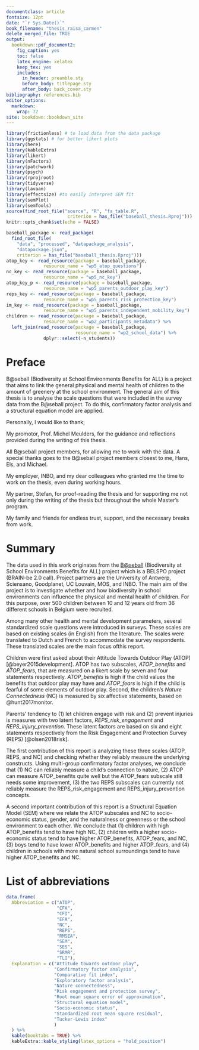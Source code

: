 ```yaml
---
documentclass: article
fontsize: 12pt
date: "`r Sys.Date()`"
book_filename: "thesis_raisa_carmen"
delete_merged_file: TRUE
output: 
  bookdown::pdf_document2: 
    fig_caption: yes
    toc: false
    latex_engine: xelatex
    keep_tex: yes
    includes:
      in_header: preamble.sty
      before_body: titlepage.sty
      after_body: back_cover.sty
bibliography: references.bib  
editor_options: 
  markdown: 
    wrap: 72
site: bookdown::bookdown_site
---
```


```r
library(frictionless) # to load data from the data package
library(ggstats) # for better likert plots
library(here)
library(kableExtra)
library(likert)
library(nFactors)
library(patchwork)
library(psych)
library(rprojroot)
library(tidyverse)
library(lavaan)
library(effectsize) #to easily interpret SEM fit
library(semPlot)
library(semTools)
source(find_root_file("source", "R", "fa_table.R",
                       criterion = has_file("baseball_thesis.Rproj")))
knitr::opts_chunk$set(echo = FALSE)

baseball_package <- read_package(
  find_root_file(
    "data", "processed", "datapackage_analysis",
    "datapackage.json", 
    criterion = has_file("baseball_thesis.Rproj")))
atop_key <- read_resource(package = baseball_package,
              resource_name = "wp5_atop_questions")
nc_key <- read_resource(package = baseball_package,
              resource_name = "wp5_nc_key")
atop_key_p <- read_resource(package = baseball_package,
              resource_name = "wp5_parents_outdoor_play_key")
reps_key <- read_resource(package = baseball_package,
              resource_name = "wp5_parents_risk_protection_key")
im_key <- read_resource(package = baseball_package,
              resource_name = "wp5_parents_independent_mobility_key")
children <- read_resource(package = baseball_package,
              resource_name = "wp2_participants_metadata") %>%
  left_join(read_resource(package = baseball_package,
                          resource_name = "wp2_school_data") %>%
              dplyr::select(-n_students))
```

# Preface {-}

<!-- Preface: The preface should summarise the general aim of the work. People, offices and companies should be thanked for their support.  -->

B@seball (Biodiversity at School Environments Benefits for ALL) is a [\text{\underline{BELSPO project}}](http://www.belspo.be/belspo//brain2-be/projects/BatSEBALL_N.pdf) project that aims to link the general physical and mental health of children to the amount of greenery at the school environment. The general aim of this thesis is to analyse the scale questions that were included in the survey data from the B@seball project. To do this, confirmatory factor analysis and a structural equation model are applied.

Personally, I would like to thank;

My promotor, Prof. Michel Meulders, for the guidance and reflections provided during the writing of this thesis.

All B@seball project members, for allowing me to work with the data. A special thanks goes to the B@seball project members closest to me, Hans, Els, and Michael.

My employer, INBO, and my dear colleagues who granted me the time to work on the thesis, even during working hours.

My partner, Stefan, for proof-reading the thesis and for supporting me not only during the writing of the thesis but throughout the whole Master's program.

My family and friends for endless trust, support, and the necessary breaks from work.



\newpage
# Summary {-}

<!-- Add popularising summary here. (max. 2 pages for each language): The summary should present the most important aims and conclusions of the dissertation in a brief text of maximum two pages, written both in Dutch and in English for a Dutch Master programme, and only in English for an English Master programme. -->


The data used in this work originates from the [B@seball](https://www.uantwerpen.be/nl/projecten/baseball/) (Biodiversity at School Environments Benefits for ALL) project which is a BELSPO project (BRAIN-be 2.0 call). Project partners are the University of Antwerp, Sciensano, Goodplanet, UC Louvain, MOS, and INBO. The main aim of the project is to investigate whether and how biodiversity in school environments can influence the physical and mental health of children.
For this purpose, over 500 children between 10 and 12 years old from 36 different schools in Belgium were recruited.

Among many other health and mental development parameters, several standardized scale questions were introduced in surveys. These scales are based on existing scales (in English) from the literature. The scales were translated to Dutch and French to accommodate the survey respondents. These translated scales are the main focus ofthis report.

Children were first asked about their Attitude Towards Outdoor Play (ATOP) [@beyer2015development]. ATOP has two subscales, *ATOP_benefits* and *ATOP_fears*, that are measured on a likert scale by seven and four statements respectively. *ATOP_benefits* is high if the child values the benefits that outdoor play may have and *ATOP_fears* is high if the child is fearful of some elements of outdoor play. Second, the children's *Nature Connectedness* (NC) is measured by six affective statements, based on @hunt2017monitor.

Parents' tendency to (1) let children engage with risk and (2) prevent injuries is measures with two latent factors, *REPS_risk_engagement* and *REPS_injury_prevention*. These latent factors are based on six and eight statements respectively from the Risk Engagement and Protection Survey (REPS) [@olsen2018risk].

The first contribution of this report is analyzing these three scales (ATOP, REPS, and NC) and checking whether they reliably measure the underlying constructs. 
Using multi-group confirmatory factor analyses, we conclude that (1) NC can reliably measure a child's connection to nature, (2) ATOP can measure ATOP_benefits quite well but the ATOP_fears subscale still needs some improvement, (3) the two REPS subscales can currently not reliably measure the REPS_risk_engagement and REPS_injury_prevention concepts.

A second important contribution of this report is a Structural Equation Model (SEM) where we relate the ATOP subscales and NC to socio-economic status, gender, and the naturalness or greenness or the school environment to each other. We conclude that (1) children with high ATOP_benefits tend to have high NC, (2) children with a higher socio-economic status tend to have higher ATOP_benefits, ATOP_fears, and NC, (3) boys tend to have lower ATOP_benefits and higher ATOP_fears, and (4) children in schools with more natural school surroundings tend to have higher ATOP_benefits and NC.


\newpage

# List of abbreviations {-}

```r
data.frame(
  Abbreviation = c("ATOP",
                   "CFA",
                   "CFI",
                   "EFA",
                   "NC",
                   "REPS",
                   "RMSEA",
                   "SEM",
                   "SES",
                   "SRMR",
                   "TLI"),
  Explanation = c("Attitude towards outdoor play",
                  "Confirmatory factor analysis",
                  "Comparative fit index",
                  "Exploratory factor analysis",
                  "Nature connectedness",
                  "Risk engagement and protection survey",
                  "Root mean square error of approximation",
                  "Structural equation model",
                  "Socio-economic status",
                  "Standardized root mean square residual",
                  "Tucker-Lewis index"
                  )
  ) %>%
  kable(booktabs = TRUE) %>%
  kableExtra::kable_styling(latex_options = "hold_position")
```

\newpage
```{=latex}
% Trigger ToC creation in LaTeX
\tableofcontents
```
